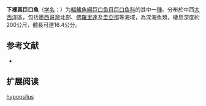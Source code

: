 {{Speciesbox
| name = 下裸真巨口魚
| status = NE
| status_system = IUCN3.1
| image = 
| genus = Eustomias
| species = hypopsilus
| authority = Gomon & Gibbs, 1985
| synonyms = 
}}

'''下裸真巨口魚'''（[[学名|学名]]：{{lang|la|''Eustomias hypopsilus''}}）为[[輻鰭魚綱|輻鰭魚綱]][[巨口鱼目|巨口鱼目]][[巨口鱼科|巨口鱼科]]的其中一[[種|種]]。分布於中西[[大西洋|大西洋]]區，包括[[墨西哥灣|墨西哥灣]]北部、[[佛羅里達|佛羅里達]]及[[圭亞那|圭亞那]]等海域，為深海魚類，棲息深度約200公尺，體長可達16.4公分。

== 参考文献 ==
{{refbegin}}
*{{FishBase_species|genus=Eustomias|species=hypopsilus|year=2012|month=2}}
{{refend}}

== 扩展阅读 ==
{{refbegin}}
{{wikispecies-inline|Eustomias hypopsilus|下裸真巨口魚}}
{{refend}}
{{Taxonbar|from=Q1108040}}

[[Category:真巨口鱼属|hypopsilus]]